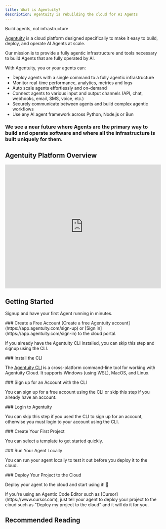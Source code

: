 ```yaml
---
title: What is Agentuity?
description: Agentuity is rebuilding the cloud for AI Agents
---
```


<div className="text-lg sm:text-xl font-bold h-8 text-cyan-700 dark:text-cyan-300">
  <TypingAnimation delay={300}>Build agents, not infrastructure</TypingAnimation>
</div>

[Agentuity](https://agentuity.com) is a cloud platform designed specifically to make it easy to build, deploy, and operate AI Agents at scale.

Our mission is to provide a fully agentic infrastructure and tools necessary to build Agents that are fully operated by AI.

With Agentuity, you or your agents can:

- Deploy agents with a single command to a fully agentic infrastructure
- Monitor real-time performance, analytics, metrics and logs
- Auto scale agents effortlessly and on-demand
- Connect agents to various input and output channels (API, chat, webhooks, email, SMS, voice, etc.)
- Securely communicate between agents and build complex agentic workflows
- Use any AI agent framework across Python, Node.js or Bun

<h3 className="text-base text-cyan-700 dark:text-cyan-300 mb-10">
We see a near future where Agents are the primary way to build and operate software and where all the infrastructure is built uniquely for them.
</h3>

## Agentuity Platform Overview

<iframe 
  width="100%" 
  height="400" 
  src="https://www.youtube.com/embed/AI1tfCIVOiU" 
  title="Agentuity Platform Overview" 
  frameBorder="0" 
  allow="accelerometer; autoplay; clipboard-write; encrypted-media; gyroscope; picture-in-picture" 
  allowFullScreen
></iframe>

## Getting Started

Signup and have your first Agent running in minutes.


<Steps>
<Step>
### Create a Free Account
[Create a free Agentuity account](https://app.agentuity.com/sign-up) or [Sign in](https://app.agentuity.com/sign-in) to the cloud portal.

If you already have the Agentuity CLI installed, you can skip this step and signup using the CLI.
</Step>

<Step>
### Install the CLI

The [Agentuity CLI](/CLI/installation) is a cross-platform command-line tool for working with Agentuity Cloud. It supports Windows (using WSL), MacOS, and Linux.

<CLICommand command="curl -fsS https://agentuity.sh | sh" />
</Step>

<Step>
### Sign up for an Account with the CLI

You can sign up for a free account using the CLI or skip this step if you already have an account.

<CLICommand command="agentuity auth signup" />
</Step>

<Step>
### Login to Agentuity

You can skip this step if you used the CLI to sign up for an account, otherwise you must login to your account using the CLI.

<CLICommand command="agentuity login" />
</Step>

<Step>
### Create Your First Project

You can select a template to get started quickly.

<CLICommand command="agentuity create" />
</Step>

<Step>
### Run Your Agent Locally

You can run your agent locally to test it out before you deploy it to the cloud.

<CLICommand command="agentuity dev" />
</Step>

<Step>
### Deploy Your Project to the Cloud

Deploy your agent to the cloud and start using it! 🚀

<CLICommand command="agentuity deploy" />

<Callout type="info">
If you're using an Agentic Code Editor such as [Cursor](https://www.cursor.com), just tell your agent to deploy your project to the cloud such as "Deploy my project to the cloud" and it will do it for you.
</Callout>

</Step>

</Steps>

## Recommended Reading

<Cards>
  <Card
    title="Guides"
    href="/Guides/what-is-an-agent"
    description="Advanced guides for using Agentuity."
  />
  <Card
    title="Cloud Console"
    href="/Cloud/"
    description="Learn about the Agentuity Console capabilities."
  />
  <Card
    title="Command Line Interface"
    href="/CLI/installation"
    description="Reference for using Agentuity from the terminal."
  />
  <Card
    title="Examples & Tutorials"
    href="/Examples/"
    description="Explore sample projects, step-by-step tutorials, and implementation guides."
  />
  <Card
    title="SDKs & Integration"
    href="/SDKs"
    description="Integrate Agentuity Cloud into your applications using our SDKs and APIs."
  />
  <Card
    title="Changelogs"
    href="/Changelog"
    description="Changelogs for the Agentuity SDKs and CLI."
  />
</Cards>

